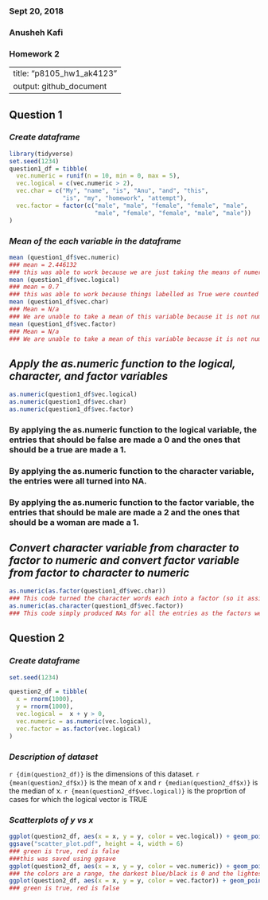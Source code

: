 ##################################################################
### Sept 20, 2018
### Anusheh Kafi
### Homework 2
##################################################################

---
title: "p8105_hw1_ak4123"
output: github_document
---
## __Question 1__

### _Create dataframe_
```R
library(tidyverse)
set.seed(1234)
question1_df = tibble(
  vec.numeric = runif(n = 10, min = 0, max = 5),
  vec.logical = c(vec.numeric > 2),
  vec.char = c("My", "name", "is", "Anu", "and", "this", 
               "is", "my", "homework", "attempt"),
  vec.factor = factor(c("male", "male", "female", "female", "male", 
                        "male", "female", "female", "male", "male"))
)
```

### _Mean of the each variable in the dataframe_
```R
mean (question1_df$vec.numeric)
### mean = 2.446132
### this was able to work because we are just taking the means of numeric values 
mean (question1_df$vec.logical)
### mean = 0.7
### this was able to work because things labelled as True were counted as 1 and False were counted as 2, then the mean was taken of these numeric values. 
mean (question1_df$vec.char)
### Mean = N/a
### We are unable to take a mean of this variable because it is not numeric or logical
mean (question1_df$vec.factor)
### Mean = N/a
### We are unable to take a mean of this variable because it is not numeric or logical
```

## _Apply the as.numeric function to the logical, character, and factor variables_
```r
as.numeric(question1_df$vec.logical)
as.numeric(question1_df$vec.char)
as.numeric(question1_df$vec.factor)
```
### By applying the as.numeric function to the logical variable, the entries that should be false are made a 0 and the ones that should be a true are made a 1.
### By applying the as.numeric function to the character variable, the entries were all turned into NA.
### By applying the as.numeric function to the factor variable, the entries that should be male are made a 2 and the ones that should be a woman are made a 1. 

## _Convert character variable from character to factor to numeric and convert factor variable from factor to character to numeric_
```R
as.numeric(as.factor(question1_df$vec.char))
### This code turned the character words each into a factor (so it assigned each word a factor) then each factor was given a number when it got convered to numeric. 
as.numeric(as.character(question1_df$vec.factor))
### This code simply produced NAs for all the entries as the factors were unable to be converted to characters. 
```

## __Question 2__

### _Create dataframe_
```R
set.seed(1234)

question2_df = tibble(
  x = rnorm(1000),
  y = rnorm(1000),
  vec.logical =  x + y > 0,
  vec.numeric = as.numeric(vec.logical),
  vec.factor = as.factor(vec.logical)
)  
```
### _Description of dataset_
`r {dim(question2_df)}` is the dimensions of this dataset.
`r {mean(question2_df$x)}` is the mean of x and `r {median(question2_df$x)}` is the median of x. 
`r {mean(question2_df$vec.logical)}` is the proprtion of cases for which the logical vector is TRUE 

### _Scatterplots of y vs x_
```R
ggplot(question2_df, aes(x = x, y = y, color = vec.logical)) + geom_point()
ggsave("scatter_plot.pdf", height = 4, width = 6)
### green is true, red is false 
###this was saved using ggsave
ggplot(question2_df, aes(x = x, y = y, color = vec.numeric)) + geom_point()
### the colors are a range, the darkest blue/black is 0 and the lightest blue is 1
ggplot(question2_df, aes(x = x, y = y, color = vec.factor)) + geom_point()
### green is true, red is false 
```


